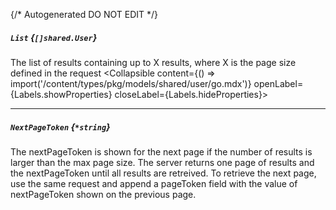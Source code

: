 {/* Autogenerated DO NOT EDIT  */}

##### `List` *{`[]shared.User`}*
The list of results containing up to X results, where X is the page size defined in the request
<Collapsible content={() => import('/content/types/pkg/models/shared/user/go.mdx')} openLabel={Labels.showProperties} closeLabel={Labels.hideProperties}>
</Collapsible>

---
##### `NextPageToken` *{`*string`}*
The nextPageToken is shown for the next page if the number of results is larger than the max page size. The server returns one page of results and the nextPageToken until all results are retreived. To retrieve the next page, use the same request and append a pageToken field with the value of nextPageToken shown on the previous page.


